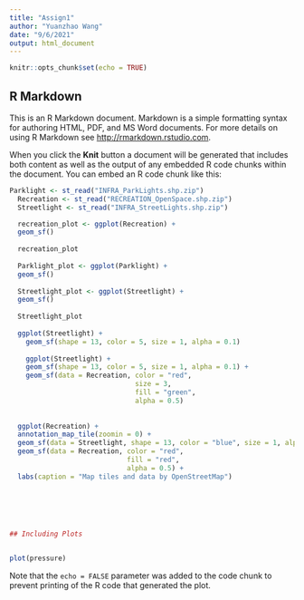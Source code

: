```yaml
---
title: "Assign1"
author: "Yuanzhao Wang"
date: "9/6/2021"
output: html_document
---
```


```r
knitr::opts_chunk$set(echo = TRUE)
```

## R Markdown

This is an R Markdown document. Markdown is a simple formatting syntax for authoring HTML, PDF, and MS Word documents. For more details on using R Markdown see <http://rmarkdown.rstudio.com>.

When you click the **Knit** button a document will be generated that includes both content as well as the output of any embedded R code chunks within the document. You can embed an R code chunk like this:


```r
Parklight <- st_read("INFRA_ParkLights.shp.zip")
  Recreation <- st_read("RECREATION_OpenSpace.shp.zip")
  Streetlight <- st_read("INFRA_StreetLights.shp.zip")

  recreation_plot <- ggplot(Recreation) +
  geom_sf()
  
  recreation_plot
  
  Parklight_plot <- ggplot(Parklight) +
  geom_sf()
  
  Streetlight_plot <- ggplot(Streetlight) +
  geom_sf()
  
  Streetlight_plot
  
  ggplot(Streetlight) +
    geom_sf(shape = 13, color = 5, size = 1, alpha = 0.1)
  
    ggplot(Streetlight) +
    geom_sf(shape = 13, color = 5, size = 1, alpha = 0.1) +
    geom_sf(data = Recreation, color = "red",
                               size = 3,
                               fill = "green",
                               alpha = 0.5)
 
 
  ggplot(Recreation) +
  annotation_map_tile(zoomin = 0) +
  geom_sf(data = Streetlight, shape = 13, color = "blue", size = 1, alpha = 0.1) +
  geom_sf(data = Recreation, color = "red",
                             fill = "red",
                             alpha = 0.5) +
  labs(caption = "Map tiles and data by OpenStreetMap")
  
  
  



## Including Plots


plot(pressure)
```

Note that the `echo = FALSE` parameter was added to the code chunk to prevent printing of the R code that generated the plot.
